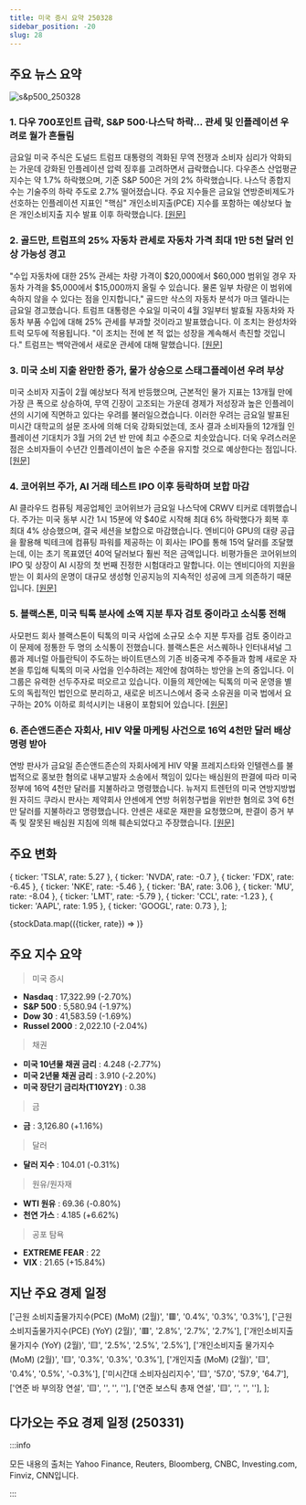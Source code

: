 ```yaml
---
title: 미국 증시 요약 250328
sidebar_position: -20
slug: 28
---
```


## 주요 뉴스 요약

![s&p500_250328](/map/250328.png)

### 1. **다우 700포인트 급락, S&P 500·나스닥 하락... 관세 및 인플레이션 우려로 월가 흔들림**

금요일 미국 주식은 도널드 트럼프 대통령의 격화된 무역 전쟁과 소비자 심리가 악화되는 가운데 강화된 인플레이션 압력 징후를 고려하면서 급락했습니다. 다우존스 산업평균지수는 약 1.7% 하락했으며, 기준 S&P 500은 거의 2% 하락했습니다. 나스닥 종합지수는 기술주의 하락 주도로 2.7% 떨어졌습니다. 주요 지수들은 금요일 연방준비제도가 선호하는 인플레이션 지표인 "핵심" 개인소비지출(PCE) 지수를 포함하는 예상보다 높은 개인소비지출 지수 발표 이후 하락했습니다. [[원문]](https://finance.yahoo.com/news/live/stock-market-today-dow-drops-700-points-sp-500-nasdaq-sink-as-wall-street-reels-from-tariff-inflation-fears-200045524.html)

### 2. **골드만, 트럼프의 25% 자동차 관세로 자동차 가격 최대 1만 5천 달러 인상 가능성 경고**

"수입 자동차에 대한 25% 관세는 차량 가격이 $20,000에서 $60,000 범위일 경우 자동차 가격을 $5,000에서 $15,000까지 올릴 수 있습니다. 물론 일부 차량은 이 범위에 속하지 않을 수 있다는 점을 인지합니다," 골드만 삭스의 자동차 분석가 마크 델라니는 금요일 경고했습니다. 트럼프 대통령은 수요일 미국이 4월 3일부터 발효될 자동차와 자동차 부품 수입에 대해 25% 관세를 부과할 것이라고 발표했습니다. 이 조치는 완성차와 트럭 모두에 적용됩니다. "이 조치는 전에 본 적 없는 성장을 계속해서 촉진할 것입니다." 트럼프는 백악관에서 새로운 관세에 대해 말했습니다. [[원문]](https://finance.yahoo.com/news/trumps-25-auto-tariffs-may-send-car-prices-surging-up-to-15000-higher-goldman-warns-092537800.html)

### 3. **미국 소비 지출 완만한 증가, 물가 상승으로 스태그플레이션 우려 부상**

미국 소비자 지출이 2월 예상보다 적게 반등했으며, 근본적인 물가 지표는 13개월 만에 가장 큰 폭으로 상승하여, 무역 긴장이 고조되는 가운데 경제가 저성장과 높은 인플레이션의 시기에 직면하고 있다는 우려를 불러일으켰습니다. 이러한 우려는 금요일 발표된 미시간 대학교의 설문 조사에 의해 더욱 강화되었는데, 조사 결과 소비자들의 12개월 인플레이션 기대치가 3월 거의 2년 반 만에 최고 수준으로 치솟았습니다. 더욱 우려스러운 점은 소비자들이 수년간 인플레이션이 높은 수준을 유지할 것으로 예상한다는 점입니다. [[원문]](https://www.reuters.com/markets/us/us-consumer-spending-rises-february-core-inflation-firmer-2025-03-28/)

### 4. **코어위브 주가, AI 거래 테스트 IPO 이후 등락하며 보합 마감**

AI 클라우드 컴퓨팅 제공업체인 코어위브가 금요일 나스닥에 CRWV 티커로 데뷔했습니다. 주가는 미국 동부 시간 1시 15분에 약 $40로 시작해 최대 6% 하락했다가 회복 후 최대 4% 상승했으며, 결국 세션을 보합으로 마감했습니다. 엔비디아 GPU의 대량 공급을 활용해 빅테크에 컴퓨팅 파워를 제공하는 이 회사는 IPO를 통해 15억 달러를 조달했는데, 이는 초기 목표였던 40억 달러보다 훨씬 적은 금액입니다. 비평가들은 코어위브의 IPO 및 상장이 AI 시장의 첫 번째 진정한 시험대라고 말합니다. 이는 엔비디아의 지원을 받는 이 회사의 운명이 대규모 생성형 인공지능의 지속적인 성공에 크게 의존하기 때문입니다. [[원문]](https://finance.yahoo.com/news/coreweave-stock-seesaws-ends-flat-after-ipo-in-ai-trade-test-173445213.html)

### 5. **블랙스톤, 미국 틱톡 분사에 소액 지분 투자 검토 중이라고 소식통 전해**

사모펀드 회사 블랙스톤이 틱톡의 미국 사업에 소규모 소수 지분 투자를 검토 중이라고 이 문제에 정통한 두 명의 소식통이 전했습니다. 블랙스톤은 서스퀘하나 인터내셔널 그룹과 제너럴 아틀란틱이 주도하는 바이트댄스의 기존 비중국계 주주들과 함께 새로운 자본을 투입해 틱톡의 미국 사업을 인수하려는 제안에 참여하는 방안을 논의 중입니다. 이 그룹은 유력한 선두주자로 떠오르고 있습니다. 이들의 제안에는 틱톡의 미국 운영을 별도의 독립적인 법인으로 분리하고, 새로운 비즈니스에서 중국 소유권을 미국 법에서 요구하는 20% 이하로 희석시키는 내용이 포함되어 있습니다. [[원문]](https://www.reuters.com/markets/deals/blackstone-evaluates-taking-stake-us-tiktok-spinoff-2025-03-28/)

### 6. **존슨앤드존슨 자회사, HIV 약물 마케팅 사건으로 16억 4천만 달러 배상 명령 받아**

연방 판사가 금요일 존슨앤드존슨의 자회사에게 HIV 약물 프레지스타와 인텔렌스를 불법적으로 홍보한 혐의로 내부고발자 소송에서 책임이 있다는 배심원의 판결에 따라 미국 정부에 16억 4천만 달러를 지불하라고 명령했습니다. 뉴저지 트렌턴의 미국 연방지방법원 자히드 쿠라시 판사는 제약회사 얀센에게 연방 허위청구법을 위반한 혐의로 3억 6천만 달러를 지불하라고 명령했습니다. 얀센은 새로운 재판을 요청했으며, 판결이 증거 부족 및 잘못된 배심원 지침에 의해 훼손되었다고 주장했습니다. [[원문]](https://www.reuters.com/sustainability/johnson-johnson-unit-ordered-pay-164-billion-hiv-drug-marketing-case-2025-03-28/)

## 주요 변화

  { ticker: 'TSLA', rate: 5.27 },
  { ticker: 'NVDA', rate: -0.7 },
  { ticker: 'FDX', rate: -6.45 },
  { ticker: 'NKE', rate: -5.46 },
  { ticker: 'BA', rate: 3.06 },
  { ticker: 'MU', rate: -8.04 },
  { ticker: 'LMT', rate: -5.79 },
  { ticker: 'CCL', rate: -1.23 },
  { ticker: 'AAPL', rate: 1.95 },
  { ticker: 'GOOGL', rate: 0.73 },
];

{stockData.map(({ticker, rate}) => <StockCardMini key={ticker} ticker={ticker} rate={rate}></StockCardMini>)}

## 주요 지수 요약

> 미국 증시

- **Nasdaq** : 17,322.99 (-2.70%)
- **S&P 500** : 5,580.94 (-1.97%)
- **Dow 30** : 41,583.59 (-1.69%)
- **Russel 2000** : 2,022.10 (-2.04%)

> 채권

- **미국 10년물 채권 금리** : 4.248 (-2.77%)
- **미국 2년물 채권 금리** : 3.910 (-2.20%)
- **미국 장단기 금리차(T10Y2Y)** : 0.38

> 금

- **금** : 3,126.80 (+1.16%)

> 달러

- **달러 지수** : 104.01 (-0.31%)

> 원유/원자재

- **WTI 원유** : 69.36 (-0.80%)
- **천연 가스** : 4.185 (+6.62%)

> 공포 탐욕

- **EXTREME FEAR** : 22
- **VIX** : 21.65 (+15.84%)

## 지난 주요 경제 일정

  ['근원 소비지출물가지수(PCE) (MoM) (2월)', '🟥', '0.4%', '0.3%', '0.3%'],
  ['근원 소비지출물가지수(PCE) (YoY) (2월)', '🟥', '2.8%', '2.7%', '2.7%'],
  ['개인소비지출 물가지수 (YoY) (2월)', '🟨', '2.5%', '2.5%', '2.5%'],
  ['개인소비지출 물가지수 (MoM) (2월)', '🟨', '0.3%', '0.3%', '0.3%'],
  ['개인지출 (MoM) (2월)', '🟨', '0.4%', '0.5%', '-0.3%'],
  ['미시간대 소비자심리지수', '🟨', '57.0', '57.9', '64.7'],
  ['연준 바 부의장 연설', '🟨', '', '', ''],
  ['연준 보스틱 총재 연설', '🟨', '', '', ''],
];

<EconomicCalendar data={eventsData} />

## 다가오는 주요 경제 일정 (250331)


<EconomicCalendar data={nextEventsData} />

:::info

모든 내용의 출처는 Yahoo Finance, Reuters, Bloomberg, CNBC, Investing.com, Finviz, CNN입니다.

:::
